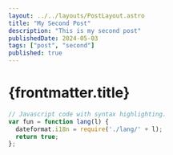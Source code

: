```yaml
---
layout: ../../layouts/PostLayout.astro
title: "My Second Post"
description: "This is my second post"
publishedDate: 2024-05-03
tags: ["post", "second"]
published: true
---
```


# {frontmatter.title}

```js title="app.js" {1, 4}
// Javascript code with syntax highlighting.
var fun = function lang(l) {
  dateformat.i18n = require('./lang/' + l);
  return true;
};
```